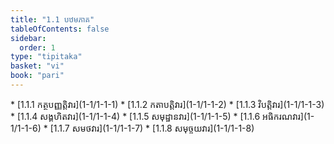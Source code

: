 ```yaml
---
title: "1.1 បឋមភាគ"
tableOfContents: false
sidebar:
  order: 1
type: "tipitaka"
basket: "vi"
book: "pari"
---
```



<DynamicBreadcrumb />



<TableOfContents book="pari" section="1.1">
* [1.1.1 កត្ថបញ្ញត្តិវារ](1-1/1-1-1)
* [1.1.2 កតាបត្តិវារ](1-1/1-1-2)
* [1.1.3 វិបត្តិវារ](1-1/1-1-3)
* [1.1.4 សង្គហិតវារ](1-1/1-1-4)
* [1.1.5 សមុដ្ឋានវារ](1-1/1-1-5)
* [1.1.6 អធិករណវារ](1-1/1-1-6)
* [1.1.7 សមថវារ](1-1/1-1-7)
* [1.1.8 សមុច្ចយវារ](1-1/1-1-8)
</TableOfContents>